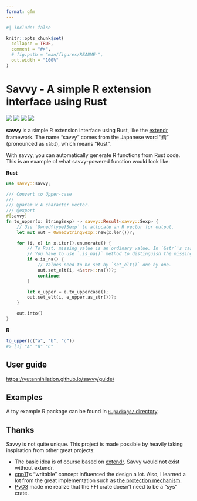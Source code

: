 ```yaml
---
format: gfm
---
```


<!-- README.md is generated from README.qmd. Please edit that file -->

```r
#| include: false

knitr::opts_chunk$set(
  collapse = TRUE,
  comment = "#>",
  # fig.path = "man/figures/README-",
  out.width = "100%"
)
```

# Savvy - A simple R extension interface using Rust

<!-- badges: start -->

[![](https://img.shields.io/github/actions/workflow/status/yutannihilation/savvy/R-CMD-check.yaml?style=flat-square&logo=github)](https://github.com/yutannihilation/savvy/actions/workflows/R-CMD-check.yaml)
[![](https://img.shields.io/crates/v/savvy.svg?style=flat-square&logo=rust)](https://crates.io/crates/savvy)
[![](https://img.shields.io/docsrs/savvy.svg?style=flat-square&logo=docsdotrs)](https://docs.rs/savvy/latest/)
[![](https://img.shields.io/badge/%C2%AF%5C_(%E3%83%84)_%2F%C2%AF-green?style=flat-square&logo=docsdotrs&label=docs%20(dev)&labelColor=grey)](https://yutannihilation.github.io/savvy/reference/savvy/)

<!-- badges: end -->

**savvy** is a simple R extension interface using Rust, like the [extendr] framework.
The name "savvy" comes from the Japanese word "錆" (pronounced as `sàbí`), which means "Rust".

With savvy, you can automatically generate R functions from Rust code. This is
an example of what savvy-powered function would look like:

**Rust**

``` rust
use savvy::savvy;

/// Convert to Upper-case
/// 
/// @param x A character vector.
/// @export
#[savvy]
fn to_upper(x: StringSexp) -> savvy::Result<savvy::Sexp> {
    // Use `Owned{type}Sexp` to allocate an R vector for output.
    let mut out = OwnedStringSexp::new(x.len())?;

    for (i, e) in x.iter().enumerate() {
        // To Rust, missing value is an ordinary value. In `&str`'s case, it's just "NA".
        // You have to use `.is_na()` method to distinguish the missing value.
        if e.is_na() {
            // Values need to be set by `set_elt()` one by one.
            out.set_elt(i, <&str>::na())?;
            continue;
        }

        let e_upper = e.to_uppercase();
        out.set_elt(i, e_upper.as_str())?;
    }

    out.into()
}
```

**R**

``` r
to_upper(c("a", "b", "c"))
#> [1] "A" "B" "C"
```

[extendr]: https://extendr.github.io/

## User guide

<https://yutannihilation.github.io/savvy/guide/>


## Examples

A toy example R package can be found in [`R-package/` directory](https://github.com/yutannihilation/savvy/tree/main/R-package).

## Thanks

Savvy is not quite unique. This project is made possible by heavily taking
inspiration from other great projects:

* The basic idea is of course based on
  [extendr](https://github.com/extendr/extendr/). Savvy would not exist without
  extendr.
* [cpp11](https://cpp11.r-lib.org/)'s "writable" concept influenced the design a
  lot. Also, I learned a lot from the great implementation such as [the
  protection mechanism](https://cpp11.r-lib.org/articles/internals.html#protection).
* [PyO3](https://github.com/PyO3/pyo3) made me realize that the FFI crate
  doesn't need to be a "sys" crate.
